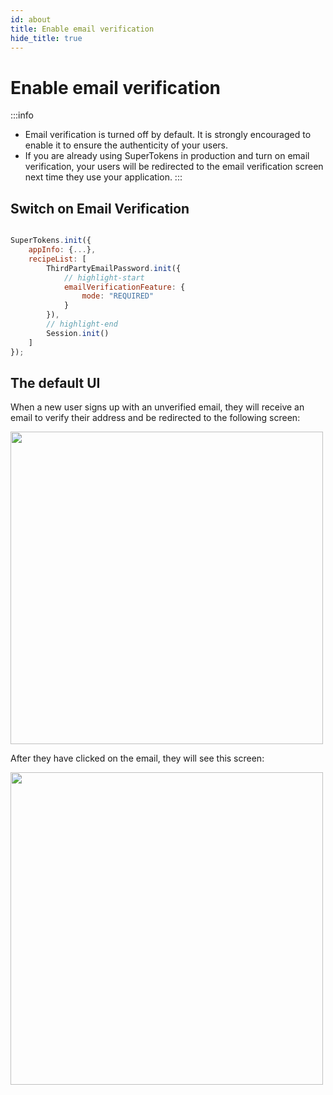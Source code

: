 ```yaml
---
id: about
title: Enable email verification
hide_title: true
---
```



# Enable email verification

:::info
- Email verification is turned off by default. It is strongly encouraged to enable it to ensure the authenticity of your users.
- If you are already using SuperTokens in production and turn on email verification, your users will be redirected to the email verification screen next time they use your application.
:::

## Switch on Email Verification

<FrontendSDKTabs>
<TabItem value="reactjs">

```jsx

SuperTokens.init({
    appInfo: {...},
    recipeList: [
        ThirdPartyEmailPassword.init({
            // highlight-start
            emailVerificationFeature: {
                mode: "REQUIRED"
            }
        }),
        // highlight-end
        Session.init()
    ]
});
```
</TabItem>
</FrontendSDKTabs>

## The default UI

When a new user signs up with an unverified email, they will receive an email to verify their address and be redirected to the following screen:

<img width="500px" src="/img/emailpassword/verify-email-screen.png" />

After they have clicked on the email, they will see this screen:

<img width="500px" src="/img/emailpassword/email-verification-successful.png" />
